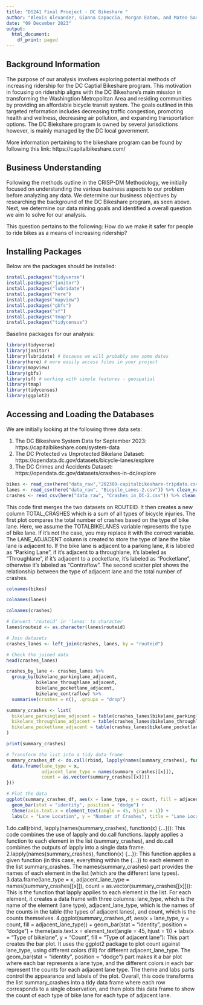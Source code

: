 ```yaml
---
title: "DS241 Final Proeject - DC Bikeshare "
author: "Alexis Alexander, Gianna Capoccia, Morgan Eaton, and Mateo Sarabia"
date: "09 December 2023"
output:
  html_document:
    df_print: paged
---
```


## Background Information

The purpose of our analysis involves exploring potential methods of increasing ridership for the DC Captial Bikeshare program. This motivation in focusing on ridership aligns with the DC Bikeshare's main mission in transforming the Washingtion Metropolitan Area and residing communities by providing an affordable bicycle transit system. The goals outlined in this targeted reformation includes decreasing traffic congestion, promoting health and wellness, decreasing air pollution, and expanding transportation options. The DC Biekshare program is owned by several jurisdictions however, is mainly managed by the DC local government.  

More information pertaining to the bikeshare program can be found by following this link: https://capitalbikeshare.com/

## Business Understanding 

Following the methods outline in the CRISP-DM Methodology, we initially focused on understanding the various business aspects to our problem before analyzing any data. We determine our business objectives by researching the background of the DC Bikeshare program, as seen above. Next, we determine our data mining goals and identified a overall question we aim to solve for our analysis.

This question pertains to the following: How do we make it safer for people to ride bikes as a means of increasing ridership?


## Installing Packages 

Below are the packages should be installed:

```r
install.packages("tidyverse")
install.packages("janitor")
install.packages("lubridate")
install.packages("here")
install.packages("mapview")
install.packages("gbfs")
install.packages("sf")
install.packages("tmap")
install.packages("tidycensus")
```

Baseline packages for our analysis: 

```r
library(tidyverse)
library(janitor)
library(lubridate) # because we will probably see some dates
library(here) # more easily access files in your project
library(mapview)
library(gbfs)
library(sf) # working with simple features - geospatial
library(tmap)
library(tidycensus)
library(ggplot2)
```

## Accessing and Loading the Databases 

We are initially looking at the following three data sets:

1. The DC Bikeshare System Data for September 2023: https://capitalbikeshare.com/system-data
2. The DC Protected vs Unprotected Bikelane Dataset: https://opendata.dc.gov/datasets/bicycle-lanes/explore
3. The DC Crimes and Accidents Dataset: https://opendata.dc.gov/datasets/crashes-in-dc/explore

```r
bikes <- read_csv(here("data_raw","202309-capitalbikeshare-tripdata.csv"))%>% clean_names() # bike share data
lanes <- read_csv(here("data_raw", "Bicycle_Lanes-2.csv")) %>% clean_names() # bike lane data
crashes <- read_csv(here("data_raw", "Crashes_in_DC-2.csv")) %>% clean_names() # bike accident data
```
This code first merges the two datasets on ROUTEID. It then creates a new column TOTAL_CRASHES which is a sum of all types of bicycle injuries.
The first plot compares the total number of crashes based on the type of bike lane. Here, we assume the TOTALBIKELANES variable represents the type of bike lane. If it's not the case, you may replace it with the correct variable.
The LANE_ADJACENT column is created to store the type of lane the bike lane is adjacent to. If the bike lane is adjacent to a parking lane, it is labeled as "Parking Lane", if it's adjacent to a throughlane, it's labeled as "Throughlane", if it's adjacent to a pocketlane, it's labeled as "Pocketlane", otherwise it's labeled as "Contraflow".
The second scatter plot shows the relationship between the type of adjacent lane and the total number of crashes.

```r
colnames(bikes)
```

```r
colnames(lanes)
```
```r
colnames(crashes)
```



```r
# Convert 'routeid' in 'lanes' to character
lanes$routeid <- as.character(lanes$routeid)

# Join datasets
crashes_lanes <- left_join(crashes, lanes, by = "routeid")

# Check the joined data
head(crashes_lanes)
```

```r
crashes_by_lane <- crashes_lanes %>%
  group_by(bikelane_parkinglane_adjacent, 
           bikelane_throughlane_adjacent, 
           bikelane_pocketlane_adjacent, 
           bikelane_contraflow) %>%
  summarise(crashes = n(), .groups = "drop") 
```





```r
summary_crashes <- list(
  bikelane_parkinglane_adjacent = table(crashes_lanes$bikelane_parkinglane_adjacent),
  bikelane_throughlane_adjacent = table(crashes_lanes$bikelane_throughlane_adjacent),
  bikelane_pocketlane_adjacent = table(crashes_lanes$bikelane_pocketlane_adjacent)
)

print(summary_crashes)
```


```r
# Transform the list into a tidy data frame
summary_crashes_df <- do.call(rbind, lapply(names(summary_crashes), function(x) {
  data.frame(lane_type = x, 
             adjacent_lane_type = names(summary_crashes[[x]]), 
             count = as.vector(summary_crashes[[x]]))
}))

# Plot the data
ggplot(summary_crashes_df, aes(x = lane_type, y = count, fill = adjacent_lane_type)) +
  geom_bar(stat = "identity", position = "dodge") +
  theme(axis.text.x = element_text(angle = 45, hjust = 1)) +
  labs(x = "Lane Location", y = "Number of Crashes", title = "Lane Location vs Number of Crashes", fill = "Type of adjacent lane")
```
1.do.call(rbind, lapply(names(summary_crashes), function(x) {...})):
This code combines the use of lapply and do.call functions. lapply applies a function to each element in the list (summary_crashes), and do.call combines the outputs of lapply into a single data frame.
2.lapply(names(summary_crashes), function(x) {...}):
This function applies a given function (in this case, everything within the {...}) to each element in the list summary_crashes. The names(summary_crashes) part provides the names of each element in the list (which are the different lane types).
3.data.frame(lane_type = x, adjacent_lane_type = names(summary_crashes[[x]]), count = as.vector(summary_crashes[[x]])):
This is the function that lapply applies to each element in the list. For each element, it creates a data frame with three columns:
lane_type, which is the name of the element (lane type),
adjacent_lane_type, which is the names of the counts in the table (the types of adjacent lanes), and
count, which is the counts themselves.
4.ggplot(summary_crashes_df, aes(x = lane_type, y = count, fill = adjacent_lane_type)) + geom_bar(stat = "identity", position = "dodge") + theme(axis.text.x = element_text(angle = 45, hjust = 1)) + labs(x = "Type of bikelane", y = "Count", fill = "Type of adjacent lane"):
This part creates the bar plot. It uses the ggplot2 package to plot count against lane_type, using different colors (fill) for different adjacent_lane_type. The geom_bar(stat = "identity", position = "dodge") part makes it a bar plot where each bar represents a lane type, and the different colors in each bar represent the counts for each adjacent lane type. The theme and labs parts control the appearance and labels of the plot.
Overall, this code transforms the list summary_crashes into a tidy data frame where each row corresponds to a single observation, and then plots this data frame to show the count of each type of bike lane for each type of adjacent lane.


